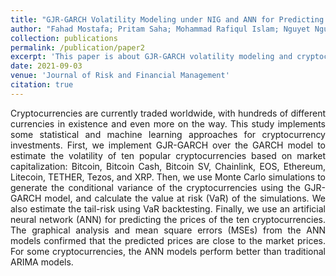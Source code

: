 ```yaml
---
title: "GJR-GARCH Volatility Modeling under NIG and ANN for Predicting Top Cryptocurrencies"
author: "Fahad Mostafa; Pritam Saha; Mohammad Rafiqul Islam; Nguyet Nguyen"
collection: publications
permalink: /publication/paper2  
excerpt: 'This paper is about GJR-GARCH volatility modeling and cryptocurrencies'  
date: 2021-09-03  
venue: 'Journal of Risk and Financial Management'  
citation: true
---  
```


<p style="text-align: justify">
    Cryptocurrencies are currently traded worldwide, with hundreds of different currencies in existence and even more on the way. This study implements some statistical and machine learning approaches for cryptocurrency investments. First, we implement GJR-GARCH over the GARCH model to estimate the volatility of ten popular cryptocurrencies based on market capitalization: Bitcoin, Bitcoin Cash, Bitcoin SV, Chainlink, EOS, Ethereum, Litecoin, TETHER, Tezos, and XRP. Then, we use Monte Carlo simulations to generate the conditional variance of the cryptocurrencies using the GJR-GARCH model, and calculate the value at risk (VaR) of the simulations. We also estimate the tail-risk using VaR backtesting. Finally, we use an artificial neural network (ANN) for predicting the prices of the ten cryptocurrencies. The graphical analysis and mean square errors (MSEs) from the ANN models confirmed that the predicted prices are close to the market prices. For some cryptocurrencies, the ANN models perform better than traditional ARIMA models.
</p>


